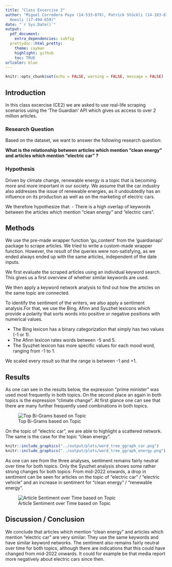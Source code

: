 ```yaml
---
title: "Class Excercise 2"
author: "Miguel Corredera Payo (14-533-079), Patrick Stöckli (14-103-675), Tobias
  Hoesli (17-494-659)"
date: "`r Sys.Date()`"
output:
  pdf_document:
    extra_dependencies: subfig
  prettydoc::html_pretty:
    theme: cayman
    highlight: github
    toc: TRUE
urlcolor: blue
---
```


```r
knitr::opts_chunk$set(echo = FALSE, warning = FALSE, message = FALSE)
```

## Introduction

In this class excercise (CE2) we are asked to use real-life scraping scenarios using the 'The Guardian' API which gives us access to over 2 million articles.

### Research Question

Based on the dataset, we want to answer the following research question:

**What is the relationship between articles which mention "clean energy" and articles which mention "electric car" ?**

### Hypothesis

Driven by climate change, renewable energy is a topic that is becoming more and more important in our society. We assume that the car industry also addresses the issue of renewable energies, as it undoubtedly has an influence on its production as well as on the marketing of electric cars.

We therefore hypothesize that:
- There is a high overlap of keywords between the articles which mention "clean energy" and "electric cars". 

## Methods

<!-- The topic of renewable energies is receiving more and more attention in the press. As well is private transport  as it plays a major role in climate change. Accordingly, the Guardian API comes in handy to scrape the articles related to the above mentioned topics. The data gained from the scrape will afterwards be evaluated fist by individual keyword searches and then with a keyword network analysis. -->

We use the pre-made wrapper function 'gu_content' from the 'guardianapi' package to scrape articles. We tried to write a custom-made wrapper function. However, the result of the queries were non-satisfying, as we ended always ended up with the same articles, independent of the date inputs.   

We first evaluate the scraped articles using an individual keyword search. This gives us a first overview of whether similar keywords are used. 

We then apply a keyword network analysis to find out how the articles on the same topic are connected. 

To identify the sentiment of the writers, we also apply a sentiment analysis.For that, we use the Bing, Afinn and Syuzhet lexicons which provide a polarity that sorts words into positive or negative positions with numerical values. 

- The Bing lexicon has a binary categorization that simply has two values (-1 or 1). 
- The Afinn lexicon rates words between -5 and 5. 
- The Syuzhet lexicon has more specific values for each mood word, ranging from -1 to 1. 

We scaled every result so that the range is between -1 and +1. 

<!-- We have dispensed with an NRC or Vader Sentiment analysis as these take too long.-->

## Results

As one can see in the results below, the expression "prime minister" was used most frequently in both topics. On the second place an again in both topics is the expression "climate change". At first glance one can see that there are many further frequently used combinations in both topics.

![Top Bi-Grams based on Topic](../output/plots/top_word_pairs_combined.png)

On the topic of "electric car", we are able to highlight a scattered network. The same is the case for the topic "clean energy". 

```r

knitr::include_graphics("../output/plots/word_tree_ggraph_car.png")
knitr::include_graphics("../output/plots/word_tree_ggraph_energy.png")

```

\newpage

As one can see from the three analyses, sentiment remains fairly neutral over time for both topics. Only the Syuzhet analysis shows some rather strong changes for both topics: From mid-2022 onwards, a drop in sentiment can be seen for articles on the topic of "electric car" / "electric vehicle" and an increase in sentiment for "clean energy" / "renewable energy". 

![Article Sentiment over Time based on Topic](../output/plots/sentiment_over_time_combined.png)

## Discussion / Conclusion

We conclude that articles which mention "clean energy" and articles which mention "electric car" are very similar: They use the same keywords and have similar keyword networks. The sentiment also remains fairly neutral over time for both topics, although there are indications that this could have changed from mid-2022 onwards. It could for example be that media report more negatively about electric cars since then. 

<!-- ![Word Tree Topic: Electric Car](../output/plots/word_tree_ggraph_car.png)

![Word Tree Topic: Renewable Energy](../output/plots/word_tree_ggraph_energy.png) -->
